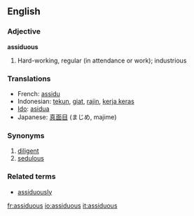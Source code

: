 ==English==

===Adjective===
'''assiduous'''
# Hard-working, regular (in attendance or work); industrious

===Translations===
*French: [[assidu]]
*Indonesian: [[tekun]], [[giat]], [[rajin]], [[kerja keras]]
*[[Ido]]: [[asidua]]
*Japanese: [[真面目]] (まじめ, majime)

===Synonyms===
#[[diligent]]
#[[sedulous]]

===Related terms===
* [[assiduously]]

[[fr:assiduous]]
[[io:assiduous]]
[[it:assiduous]]